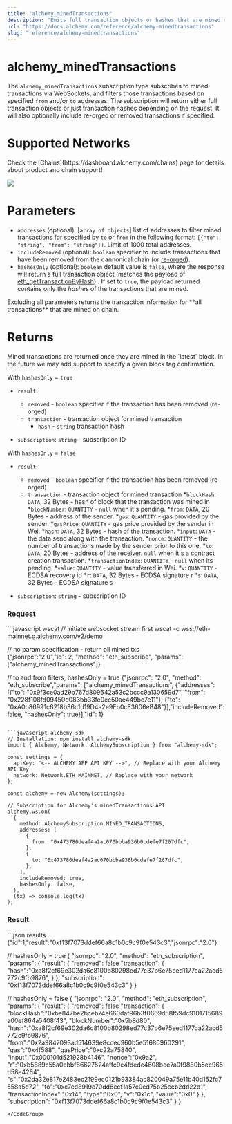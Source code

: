 ```yaml
---
title: "alchemy_minedTransactions"
description: "Emits full transaction objects or hashes that are mined on the network based on provided filters and block tags."
url: "https://docs.alchemy.com/reference/alchemy-minedtransactions"
slug: "reference/alchemy-minedtransactions"
---
```


# alchemy\_minedTransactions

The `alchemy_minedTransactions` subscription type subscribes to mined transactions via WebSockets, and filters those transactions based on specified `from` and/or `to` addresses. The subscription will return either full transaction objects or just transaction hashes depending on the request. It will also optionally include re-orged or removed transactions if specified.

# Supported Networks

<Info>
  Check the [Chains](https://dashboard.alchemy.com/chains) page for details about product and chain support!

  ![](523fb8a9a9d899921ee1046d0ff1b389967a9976d1c6112ebbbe071ddd1ef374-image.png)
</Info>

# Parameters

* `addresses` (optional): \[`array of objects`] list of addresses to filter mined transactions for specified by `to` or `from` in the following format: `[{"to": "string", "from": "string"}]`. Limit of 1000 total addresses.
* `includeRemoved` (optional): `boolean` specifier to include transactions that have been removed from the cannonical chain (or [re-orged](/reference/ethereum-developer-guide-to-the-merge#what-is-a-re-org-re-organization)).
* `hashesOnly` (optional): `boolean` default value is `false`, where the response will return a full transaction object (matches the payload of [eth\_getTransactionByHash](/reference/eth-gettransactionbyhash)) . If set to `true`, the payload returned contains only the *hashes* of the transactions that are mined.

<Info>
  Excluding all parameters returns the transaction information for **all transactions** that are mined on chain.
</Info>

# Returns

<Info>
  Mined transactions are returned once they are mined in the `latest` block. In the future we may add support to specify a given block tag confirmation.
</Info>

With `hashesOnly` = `true`

* `result`:

  * `removed` - `boolean` specifier if the transaction has been removed (re-orged)
  * `transaction` - transaction object for mined transaction
    * `hash` - `string` transaction hash

* `subscription`: `string` - subscription ID

With `hashesOnly` = `false`

* `result`:

  * `removed` - `boolean` specifier if the transaction has been removed (re-orged)
  * `transaction` - transaction object for mined transaction \*`blockHash`: `DATA`, 32 Bytes - hash of block that the transaction was mined in \*`blockNumber`: `QUANTITY` - `null` when it's pending. \*`from`: `DATA`, 20 Bytes - address of the sender. \*`gas`: `QUANTITY` - gas provided by the sender. \*`gasPrice`: `QUANTITY` - gas price provided by the sender in Wei. \*`hash`: `DATA`, 32 Bytes - hash of the transaction. \*`input`: `DATA` - the data send along with the transaction. \*`nonce`: `QUANTITY` - the number of transactions made by the sender prior to this one. \*`to`: `DATA`, 20 Bytes - address of the receiver. `null` when it's a contract creation transaction. \*`transactionIndex`: `QUANTITY` - `null` when its pending. \*`value`: `QUANTITY` - value transferred in Wei. \*`v`: `QUANTITY` - ECDSA recovery id \*`r`: `DATA`, 32 Bytes - ECDSA signature r \*`s`: `DATA`, 32 Bytes - ECDSA signature s

* `subscription`: `string` - subscription ID

### Request

<CodeGroup>
  ```javascript wscat
  // initiate websocket stream first
  wscat -c wss://eth-mainnet.g.alchemy.com/v2/demo

  // no param specification - return all mined txs  
  {"jsonrpc":"2.0","id": 2, "method": "eth_subscribe", "params": ["alchemy_minedTransactions"]}

  // to and from filters, hashesOnly = true
  {"jsonrpc": "2.0", "method": "eth_subscribe","params": ["alchemy_minedTransactions", {"addresses": [{"to": "0x9f3ce0ad29b767d809642a53c2bccc9a130659d7", "from": "0x228f108fd09450d083bb33fe0cc50ae449bc7e11"}, {"to": "0xA0b86991c6218b36c1d19D4a2e9Eb0cE3606eB48"}],"includeRemoved": false,  "hashesOnly": true}],"id": 1}
  ```

  ```javascript alchemy-sdk
  // Installation: npm install alchemy-sdk
  import { Alchemy, Network, AlchemySubscription } from "alchemy-sdk";

  const settings = {
    apiKey: "<-- ALCHEMY APP API KEY -->", // Replace with your Alchemy API Key
    network: Network.ETH_MAINNET, // Replace with your network
  };

  const alchemy = new Alchemy(settings);

  // Subscription for Alchemy's minedTransactions API
  alchemy.ws.on(
    {
      method: AlchemySubscription.MINED_TRANSACTIONS,
      addresses: [
        {
          from: "0x473780deaf4a2ac070bbba936b0cdefe7f267dfc",
        },
        {
          to: "0x473780deaf4a2ac070bbba936b0cdefe7f267dfc",
        },
      ],
      includeRemoved: true,
      hashesOnly: false,
    },
    (tx) => console.log(tx)
  );
  ```
</CodeGroup>

### Result

<CodeGroup>
  ```json results
  {"id":1,"result":"0xf13f7073ddef66a8c1b0c9c9f0e543c3","jsonrpc":"2.0"}

  // hashesOnly = true
  {
    "jsonrpc": "2.0",
    "method": "eth_subscription",
    "params": {
      "result": {
  			"removed": false
  			"transaction": {
  				"hash":"0xa8f2cf69e302da6c8100b80298ed77c37b6e75eed1177ca22acd5772c9fb9876",
  			}
      },
      "subscription": "0xf13f7073ddef66a8c1b0c9c9f0e543c3"
    }
  }

  // hashesOnly = false
  {
    "jsonrpc": "2.0",
    "method": "eth_subscription",
    "params": {
      "result": {
  			"removed": false
  			"transaction": {
  	      "blockHash":"0xbe847be2bceb74e660daf96b3f0669d58f59dc9101715689a00ef864a5408f43",
  				"blockNumber":"0x5b8d80",
  				"hash":"0xa8f2cf69e302da6c8100b80298ed77c37b6e75eed1177ca22acd5772c9fb9876",
  				"from":"0x2a9847093ad514639e8cdec960b5e51686960291",
  				"gas":"0x4f588",
  				"gasPrice":"0xc22a75840",
  				"input":"0x000101d521928b4146",
  				"nonce":"0x9a2",
  				"r":"0xb5889c55a0ebbf86627524affc9c4fdedc4608bee7a0f9880b5ec965d58e4264",
  				"s":"0x2da32e817e2483ec2199ec0121b93384ac820049a75e11b40d152fc7558a5d72",
  				"to":"0xc7ed8919c70dd8ccf1a57c0ed75b25ceb2dd22d1",
  				"transactionIndex":"0x14",
  				"type":"0x0",
  				"v":"0x1c",
  				"value":"0x0"
  			}
      },
      "subscription": "0xf13f7073ddef66a8c1b0c9c9f0e543c3"
    }
  }
  ```
</CodeGroup>
